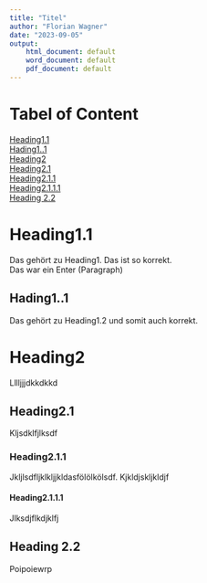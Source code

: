 ```yaml
---
title: "Titel"
author: "Florian Wagner"
date: "2023-09-05"
output:
    html_document: default
    word_document: default
    pdf_document: default
---
```

# Tabel of Content

[Heading1.1](#Heading1.1)  \
[Hading1..1](#Hading1..1)  \
[Heading2](#Heading2)  \
[Heading2.1](#Heading2.1)  \
[Heading2.1.1](#Heading2.1.1)  \
[Heading2.1.1.1](#Heading2.1.1.1)  \
[Heading 2.2](#Heading 2.2)

# Heading1.1<a name="Heading1.1"></a>
Das gehört zu Heading1. Das ist so korrekt.  \
Das war ein Enter (Paragraph)  \

## Hading1..1<a name="Hading1..1"></a>
Das gehört zu Heading1.2 und somit auch korrekt.  \

# Heading2<a name="Heading2"></a>
Lllljjjdkkdkkd  \

## Heading2.1<a name="Heading2.1"></a>
Kljsdklfjlksdf  \

### Heading2.1.1<a name="Heading2.1.1"></a>
Jkljlsdfljklkljjkldasfölölkölsdf. Kjkldjskljkldjf  \

#### Heading2.1.1.1<a name="Heading2.1.1.1"></a>
Jlksdjflkdjklfj  \

## Heading 2.2<a name="Heading 2.2"></a>
Poipoiewrp  \
  \
